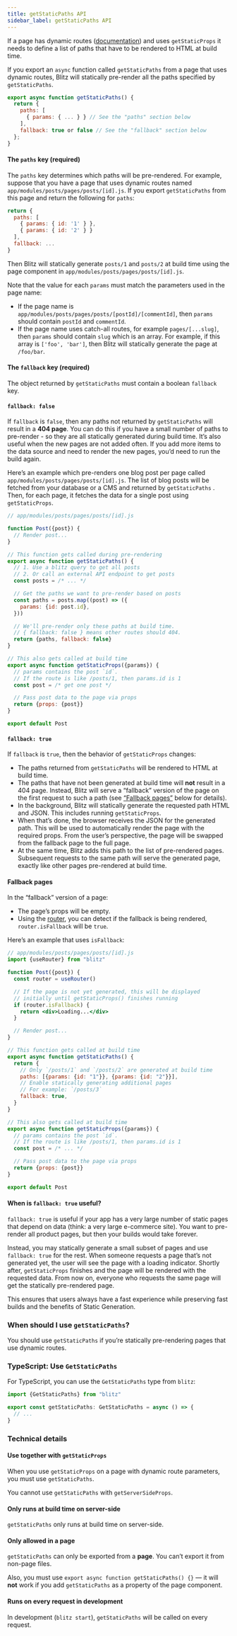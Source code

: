 ```yaml
---
title: getStaticPaths API
sidebar_label: getStaticPaths API
---
```


If a page has dynamic routes ([documentation](/docs/routing/dynamic-routes.md)) and uses `getStaticProps` it needs to define a list of paths that have to be rendered to HTML at build time.

If you export an `async` function called `getStaticPaths` from a page that uses dynamic routes, Blitz will statically pre-render all the paths specified by `getStaticPaths`.

```jsx
export async function getStaticPaths() {
  return {
    paths: [
      { params: { ... } } // See the "paths" section below
    ],
    fallback: true or false // See the "fallback" section below
  };
}
```

#### The `paths` key (required)

The `paths` key determines which paths will be pre-rendered. For example, suppose that you have a page that uses dynamic routes named `app/modules/posts/pages/posts/[id].js`. If you export `getStaticPaths` from this page and return the following for `paths`:

```js
return {
  paths: [
    { params: { id: '1' } },
    { params: { id: '2' } }
  ],
  fallback: ...
}
```

Then Blitz will statically generate `posts/1` and `posts/2` at build time using the page component in `app/modules/posts/pages/posts/[id].js`.

Note that the value for each `params` must match the parameters used in the page name:

- If the page name is `app/modules/posts/pages/posts/[postId]/[commentId]`, then `params` should contain `postId` and `commentId`.
- If the page name uses catch-all routes, for example `pages/[...slug]`, then `params` should contain `slug` which is an array. For example, if this array is `['foo', 'bar']`, then Blitz will statically generate the page at `/foo/bar`.

#### The `fallback` key (required)

The object returned by `getStaticPaths` must contain a boolean `fallback` key.

#### `fallback: false`

If `fallback` is `false`, then any paths not returned by `getStaticPaths` will result in a **404 page**. You can do this if you have a small number of paths to pre-render - so they are all statically generated during build time. It’s also useful when the new pages are not added often. If you add more items to the data source and need to render the new pages, you’d need to run the build again.

Here’s an example which pre-renders one blog post per page called `app/modules/posts/pages/posts/[id].js`. The list of blog posts will be fetched from your database or a CMS and returned by `getStaticPaths` . Then, for each page, it fetches the data for a single post using `getStaticProps`.

```jsx
// app/modules/posts/pages/posts/[id].js

function Post({post}) {
  // Render post...
}

// This function gets called during pre-rendering
export async function getStaticPaths() {
  // 1. Use a blitz query to get all posts
  // 2. Or call an external API endpoint to get posts
  const posts = /* ... */

  // Get the paths we want to pre-render based on posts
  const paths = posts.map((post) => ({
    params: {id: post.id},
  }))

  // We'll pre-render only these paths at build time.
  // { fallback: false } means other routes should 404.
  return {paths, fallback: false}
}

// This also gets called at build time
export async function getStaticProps({params}) {
  // params contains the post `id`.
  // If the route is like /posts/1, then params.id is 1
  const post = /* get one post */

  // Pass post data to the page via props
  return {props: {post}}
}

export default Post
```

#### `fallback: true`

If `fallback` is `true`, then the behavior of `getStaticProps` changes:

- The paths returned from `getStaticPaths` will be rendered to HTML at build time.
- The paths that have not been generated at build time will **not** result in a 404 page. Instead, Blitz will serve a “fallback” version of the page on the first request to such a path (see [“Fallback pages”](#fallback-pages) below for details).
- In the background, Blitz will statically generate the requested path HTML and JSON. This includes running `getStaticProps`.
- When that’s done, the browser receives the JSON for the generated path. This will be used to automatically render the page with the required props. From the user’s perspective, the page will be swapped from the fallback page to the full page.
- At the same time, Blitz adds this path to the list of pre-rendered pages. Subsequent requests to the same path will serve the generated page, exactly like other pages pre-rendered at build time.

#### Fallback pages

In the “fallback” version of a page:

- The page’s props will be empty.
- Using the [router](/docs/api-reference/next/router.md), you can detect if the fallback is being rendered, `router.isFallback` will be `true`.

Here’s an example that uses `isFallback`:

```jsx
// app/modules/posts/pages/posts/[id].js
import {useRouter} from "blitz"

function Post({post}) {
  const router = useRouter()

  // If the page is not yet generated, this will be displayed
  // initially until getStaticProps() finishes running
  if (router.isFallback) {
    return <div>Loading...</div>
  }

  // Render post...
}

// This function gets called at build time
export async function getStaticPaths() {
  return {
    // Only `/posts/1` and `/posts/2` are generated at build time
    paths: [{params: {id: "1"}}, {params: {id: "2"}}],
    // Enable statically generating additional pages
    // For example: `/posts/3`
    fallback: true,
  }
}

// This also gets called at build time
export async function getStaticProps({params}) {
  // params contains the post `id`.
  // If the route is like /posts/1, then params.id is 1
  const post = /* ... */

  // Pass post data to the page via props
  return {props: {post}}
}

export default Post
```

#### When is `fallback: true` useful?

`fallback: true` is useful if your app has a very large number of static pages that depend on data (think: a very large e-commerce site). You want to pre-render all product pages, but then your builds would take forever.

Instead, you may statically generate a small subset of pages and use `fallback: true` for the rest. When someone requests a page that’s not generated yet, the user will see the page with a loading indicator. Shortly after, `getStaticProps` finishes and the page will be rendered with the requested data. From now on, everyone who requests the same page will get the statically pre-rendered page.

This ensures that users always have a fast experience while preserving fast builds and the benefits of Static Generation.

### When should I use `getStaticPaths`?

You should use `getStaticPaths` if you’re statically pre-rendering pages that use dynamic routes.

### TypeScript: Use `GetStaticPaths`

For TypeScript, you can use the `GetStaticPaths` type from `blitz`:

```ts
import {GetStaticPaths} from "blitz"

export const getStaticPaths: GetStaticPaths = async () => {
  // ...
}
```

### Technical details

#### Use together with `getStaticProps`

When you use `getStaticProps` on a page with dynamic route parameters, you must use `getStaticPaths`.

You cannot use `getStaticPaths` with `getServerSideProps`.

#### Only runs at build time on server-side

`getStaticPaths` only runs at build time on server-side.

#### Only allowed in a page

`getStaticPaths` can only be exported from a **page**. You can’t export it from non-page files.

Also, you must use `export async function getStaticPaths() {}` — it will **not** work if you add `getStaticPaths` as a property of the page component.

#### Runs on every request in development

In development (`blitz start`), `getStaticPaths` will be called on every request.
